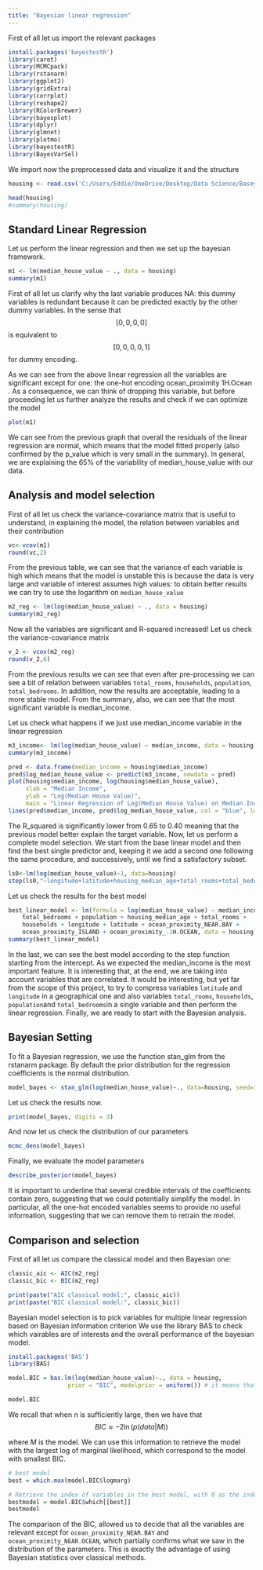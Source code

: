 ```yaml
---
title: "Bayesian linear regression"
---
```


First of all let us import the relevant packages

```r
install.packages('bayestestR')
library(caret)
library(MCMCpack)
library(rstanarm)
library(ggplot2)
library(gridExtra)
library(corrplot)
library(reshape2)
library(RColorBrewer)
library(bayesplot)
library(dplyr)
library(glmnet)
library(plotmo)
library(bayestestR)
library(BayesVarSel)
```

We import now the preprocessed data and visualize it and the structure

```r
housing <- read.csv('C:/Users/Eddie/OneDrive/Desktop/Data Science/Baseyian statistics/Final project/housing_ligth_preprocessing.csv')

head(housing)
#summary(housing)
```

## Standard Linear Regression

Let us perform the linear regression and then we set up the bayesian framework.

```r
m1 <- lm(median_house_value ~ ., data = housing)
summary(m1)
```

First of all let us clarify why the last variable produces NA: this dummy variables is redundant because it can be predicted exactly by the other dummy variables. In the sense that $$[0,0,0,0]$$ is equivalent to $$[0,0,0,0,1]$$ for dummy encoding.

As we can see from the above linear regression all the variables are significant except for one: the one-hot encoding ocean_proximity 1H.Ocean . As a consequence, we can think of dropping this variable, but before proceeding let us further analyze the results and check if we can optimize the model

```r
plot(m1)
```

We can see from the previous graph that overall the residuals of the linear regression are normal, which means that the model fitted properly (also confirmed by the p_value which is very small in the summary). In general, we are explaining the 65% of the variability of median_house_value with our data.

## Analysis and model selection

First of all let us check the variance-covariance matrix that is useful to understand, in explaining the model, the relation between variables and their contribution

```r
vc<-vcov(m1)
round(vc,2)
```

From the previous table, we can see that the variance of each variable is high which means that the model is unstable this is because the data is very large and variable of interest assumes high values: to obtain better results we can try to use the logarithm on `median_house_value`

```r
m2_reg <- lm(log(median_house_value) ~ ., data = housing)
summary(m2_reg)

```

Now all the variables are significant and R-squared increased! Let us check the variance-covariance matrix

```r
v_2 <- vcov(m2_reg)
round(v_2,6)
```

From the previous results we can see that even after pre-processing we can see a bit of relation between variables `total_rooms`, `households`, `population`, `total_bedrooms`. In addition, now the results are acceptable, leading to a more stable model. From the summary, also, we can see that the most significant variable is median_income.

Let us check what happens if we just use median_income variable in the linear regression

```r
m3_income<- lm(log(median_house_value) ~ median_income, data = housing)
summary(m3_income)

```

```r
pred <- data.frame(median_income = housing$median_income)
pred$log_median_house_value <- predict(m3_income, newdata = pred)
plot(housing$median_income, log(housing$median_house_value),
     xlab = "Median Income",
     ylab = "Log(Median House Value)",
     main = "Linear Regression of Log(Median House Value) on Median Income")
lines(pred$median_income, pred$log_median_house_value, col = "blue", lwd = 2)
```

The R_squared is significantly lower from $0.65$ to $0.40$ meaning that the previous model better explain the target variable. Now, let us perform a complete model selection. We start from the base linear model and then find the best single predictor and, keeping it we add a second one following the same procedure, and successively, until we find a satisfactory subset.

```r
ls0<-lm(log(median_house_value)~1, data=housing)
step(ls0,"~longitude+latitude+housing_median_age+total_rooms+total_bedrooms+population+households+median_income+ ocean_proximity_.1H.OCEAN+ocean_proximity_INLAND+ocean_proximity_ISLAND+ocean_proximity_NEAR.BAY")

```

Let us check the results for the best model

```r
best_linear_model <- lm(formula = log(median_house_value) ~ median_income + ocean_proximity_INLAND + 
    total_bedrooms + population + housing_median_age + total_rooms + 
    households + longitude + latitude + ocean_proximity_NEAR.BAY + 
    ocean_proximity_ISLAND + ocean_proximity_.1H.OCEAN, data = housing)
summary(best_linear_model)
```

In the last, we can see the best model according to the step function starting from the intercept. As we expected the median_income is the most important feature. It is interesting that, at the end, we are taking into account variables that are correlated. It would be interesting, but yet far from the scope of this project, to try to compress variables `latitude` and `longitude` in a geographical one and also variables `total_rooms`, `households`, `population`and `total_bedrooms`in a single variable and then perform the linear regression. Finally, we are ready to start with the Bayesian analysis.

## Bayesian Setting

To fit a Bayesian regression, we use the function stan_glm from the rstanarm package. By default the prior distribution for the regression coefficients is the normal distribution.

```r
model_bayes <- stan_glm(log(median_house_value)~., data=housing, seed=111)

```

Let us check the results now.

```r
print(model_bayes, digits = 3)
```

And now let us check the distribution of our parameters

```r
mcmc_dens(model_bayes)
```

Finally, we evaluate the model parameters

```r
describe_posterior(model_bayes)
```

It is important to underline that several credible intervals of the coefficients contain zero, suggesting that we could potentially simplify the model. In particular, all the one-hot encoded variables seems to provide no useful information, suggesting that we can remove them to retrain the model.

## Comparison and selection

First of all let us compare the classical model and then Bayesian one:

```r
classic_aic <- AIC(m2_reg)
classic_bic <- BIC(m2_reg)

print(paste("AIC classical model:", classic_aic))
print(paste("BIC classical model:", classic_bic))

```

Bayesian model selection is to pick variables for multiple linear regression based on Bayesian information criterion We use the library BAS to check which vairables are of interests and the overall performance of the bayesian model.

```r
install.packages('BAS')
library(BAS)
```

```r
model.BIC = bas.lm(log(median_house_value)~., data = housing,
                 prior = "BIC", modelprior = uniform()) # it means that each model has equal probability

model.BIC
```

We recall that when $n$ is sufficiently large, then we have that $$BIC \approx -2\ln(p(data|M)) $$

where $M$ is the model. We can use this information to retrieve the model with the largest log of marginal likelihood, which correspond to the model with smallest BIC.

```r
# best model
best = which.max(model.BIC$logmarg)

# Retrieve the index of variables in the best model, with 0 as the index of the intercept
bestmodel = model.BIC$which[[best]]
bestmodel

```

The comparison of the BIC, allowed us to decide that all the variables are relevant except for `ocean_proximity_NEAR.BAY` and `ocean_proximity_NEAR.OCEAN`, which partially confirms what we saw in the distribution of the parameters. This is exactly the advantage of using Bayesian statistics over classical methods.
